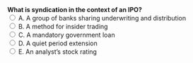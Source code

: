 ::: {.question-block}
<form onsubmit="event.preventDefault(); checkAnswer('module1_mcq_q27')" data-correct-answer="A"> 
  <strong style="display: block;">What is syndication in the context of an IPO?</strong> 
  <label><input type="radio" name="module1_mcq_q27" value="A"> A. A group of banks sharing underwriting and distribution</label><br>
  <label><input type="radio" name="module1_mcq_q27" value="B"> B. A method for insider trading</label><br>
  <label><input type="radio" name="module1_mcq_q27" value="C"> C. A mandatory government loan</label><br>
  <label><input type="radio" name="module1_mcq_q27" value="D"> D. A quiet period extension</label><br>
  <label><input type="radio" name="module1_mcq_q27" value="E"> E. An analyst’s stock rating</label><br>
</form> 

<div id="feedback-module1_mcq_q27" class="feedback" data-status="" style="display:none;"> 
✅ Correct: A. A syndicate of banks jointly underwrites and sells the IPO shares. 
</div> 
:::
